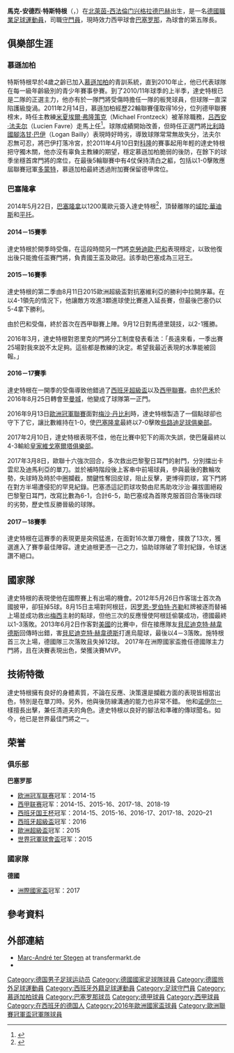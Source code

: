 {{BLPsources|date=2021年8月}}
{{refimprove|date=2021年5月}}
{{noteta|G1=足球|G2=德甲|G3=西甲|G4=fcbarcelona
|T=zh-hans:马克-安德烈·特尔施特根; zh-hk:馬克-安德烈·達史特根;zh-tw:馬克-安德烈·特斯特根
|1=zh-hans:特尔施特根; zh-hk:達史特根;zh-tw:特斯特根
}}
{{Infobox football biography
|         playername = 馬克-安德烈·特斯特根<br />''Marc-André ter Stegen''
|              image = Real Valladolid - FC Barcelona, 2018-08-25 (79) (cropped).jpg
|         image_size = 250
|           fullname = Marc-André ter Stegen
|             height = {{height|m=1.87}}
|        dateofbirth = {{birth date and age|1992|4|30|df=yes}}
|        cityofbirth = [[门兴格拉德巴赫|门兴格拉德巴赫]]
|     countryofbirth = {{GER}}
|        currentclub = [[巴塞罗那足球俱乐部|巴塞罗那]]
|         clubnumber = 1
|           position = [[守門員|守門員]]
| youthyears1 = 1996–2010 | youthclubs1 = [[门兴格拉德巴赫足球俱乐部|门兴格拉德巴赫]]
| years1 = 2009–2011 | clubs1 = [[门兴格拉德巴赫足球俱乐部|门兴格拉德巴赫二隊]] | caps1 = 18  | goals1 = 0
| years2 = 2009–2014 | clubs2 = [[门兴格拉德巴赫足球俱乐部|门兴格拉德巴赫]]     | caps2 = 108 | goals2 = 0
| years3 = 2014– | clubs3 = [[巴塞罗那足球俱乐部|巴塞罗那]]                 | caps3 = 210  | goals3 = 0<!--只計聯賽-->
| nationalteam1 = [[德國16歲以下國家足球隊|德國U-16]] | nationalyears1 = 2007–2008 | nationalcaps1 = 7  | nationalgoals1 = 0
| nationalteam2 = [[德國17歲以下國家足球隊|德國U-17]] | nationalyears2 = 2008–2009 | nationalcaps2 = 16 | nationalgoals2 = 0
| nationalteam3 = [[德國18歲以下國家足球隊|德國U-18]] | nationalyears3 = 2009–2010 | nationalcaps3 = 8  | nationalgoals3 = 0
| nationalteam4 = [[德國19歲以下國家足球隊|德國U-19]] | nationalyears4 = 2010–2011 | nationalcaps4 = 5  | nationalgoals4 = 0
| nationalteam5 = [[德國21歲以下國家足球隊|德國U-21]] | nationalyears5 = 2012–2015 | nationalcaps5 = 13 | nationalgoals5 = 0
| nationalteam6 = [[德國國家足球隊|德國]]             | nationalyears6 = 2012–     | nationalcaps6 = 27 | nationalgoals6 = 0
|           pcupdate = 2021年11月6日 
|           ntupdate = 2021年11月14日
}}
'''馬克-安德烈·特斯特根'''（{{lang-de|Marc-André ter Stegen}}，{{bd|1992年|4月30日|catidx=Ter Stegen, Marc-Andre}}）在[[北莱茵-威斯特法伦|北萊茵-西法倫]][[门兴格拉德巴赫|门兴格拉德巴赫]]出生，是一名[[德國|德國]][[職業|職業]][[足球|足球]][[運動員|運動員]]，司職[[守門員|守門員]]，現時效力西甲球會[[巴塞罗那足球俱乐部|巴塞罗那]]，為球會的第五隊長。

== 俱樂部生涯 ==
=== 慕遜加柏 ===
特斯特根早於4歲之齡已加入[[门兴格拉德巴赫足球俱乐部|慕遜加柏]]的青訓系統，直到2010年止，他已代表球隊在每一級年齡級別的青少年賽事參賽。到了2010/11年球季的上半季，達史特根已是二隊的正選主力，他亦有於一隊門將受傷時擔任一隊的板凳球員，但球隊一直深陷護級旋渦。2011年2月14日，慕遜加柏經歷22輪聯賽僅取得16分，位列德甲聯賽榜末，時任主教練[[米夏埃爾·弗隆策克|米夏埃爾·弗隆策克]]（Michael Frontzeck）被革除職務，[[吕西安·法夫尔|吕西安·法夫尔]]（Lucien Favre）走馬上任<ref>{{cite news |language=zh-hans |url=http://www.dfo.cn/dfo/show.asp?id=11103 |title=瑞士人法夫尔重出江湖 拯救德甲副班长 |publisher=德国足球在线 |date=2011-02-15 |accessdate=2012-01-24 |deadurl=yes |archiveurl=https://web.archive.org/web/20110222083453/http://www.dfo.cn/dfo/show.asp?id=11103 |archivedate=2011-02-22 }}</ref>。球隊成績開始改善，但時任正選門將[[比利時國家足球隊|比利時國腳]][[洛甘·巴伊|洛甘·巴伊]]（Logan Bailly）表現時好時劣，導致球隊常常無故失分，法夫尔忍無可忍，將巴伊打落冷宮，於2011年4月10日對[[科隆足球俱乐部|科隆]]的賽事起用年輕的達史特根把守獨木關，他亦沒有辜負主教練的期望，穩定慕遜加柏脆弱的後防，在餘下的球季坐穩首席門將的席位，在最後5輪聯賽中有4仗保持清白之軀，包括以1-0擊敗應屆聯賽冠軍[[多特蒙德足球俱樂部|多蒙特]]，慕遜加柏最終透過附加賽保留德甲席位。

=== 巴塞隆拿 ===
2014年5月22日，[[巴塞罗那足球俱乐部|巴塞隆拿]]以1200萬歐元簽入達史特根<ref>{{Cite news |url=http://www.fcbarcelona.es/futbol/primer-equipo/detalle/noticia/llega-ter-stegen-y-se-va-pinto |title=Llega Ter Stegen y se va Pinto |date=19 May 2014 |access-date=19 May 2014 |publisher=FC Barcelona |language=es |trans-title=Ter Stegen arrives and Pinto leaves}}</ref>，頂替離隊的[[域陀·華迪斯|域陀·華迪斯]]和[[何塞·曼努埃尔·平托|平托]]。

==== 2014－15賽季 ====
達史特根於開季時受傷，在這段時間另一門將[[克勞迪歐·布拉沃|克勞迪歐·巴和]]表現穩定，以致他復出後只能擔任盃賽門將，負責國王盃及歐冠。該季助巴塞成為三冠王。

==== 2015－16賽季 ====
達史特根的第二季由8月11日2015歐洲超級盃對抗塞維利亞的勝利中拉開序幕。在以4-1領先的情況下，他讓敵方攻進3顆進球使比賽進入延長賽，但最後巴塞仍以5-4拿下勝利。

由於巴和受傷，終於首次在西甲聯賽上陣。9月12日對馬德里競技，以2-1獲勝。

2016年3月，達史特根對恩里克的門將分工制度發表看法：「長遠來看，一季出賽25場對我來說不太足夠。這些都是教練的決定。希望我最近表現的水準能被回報。」

==== 2016－17賽季 ====
{{Unreferenced section|date=2021-05-14}}
達史特根在一開季的受傷導致他錯過了[[西班牙超級盃|西班牙超級盃]]以及[[西班牙甲組足球聯賽|西甲聯賽]]。由於[[哥迪奧·巴禾|巴禾]]於2016年8月25日轉會至[[曼彻斯特城足球俱乐部|曼城]]，他變成了球隊第一正門。

2016年9月13日[[歐洲冠軍聯賽|歐洲冠軍聯賽]]面對[[穆萨·德姆贝勒_(法国足球运动员)|梅沙·丹比利]]時，達史特根製造了一個點球卻也守下了它，讓比數維持在1-0，使[[巴塞罗那足球俱乐部|巴塞隆拿]]最終以7-0擊敗[[塞爾提克足球俱樂部|些路迪足球俱樂部]]。

2017年2月10日，達史特根表現不佳，他在比賽中犯下的兩次失誤，使巴薩最終以4-3輸給[[皇家維戈塞爾塔俱樂部|皇家維戈塞爾塔俱樂部]]。

2017年3月8日，歐聯十六強次回合，多次救出巴黎聖日耳門的射門，分別擋出卡雲尼及迪馬利亞的單刀。並於補時階段後上客串中前場球員，參與最後的數輪攻勢，失球時及時於中圈攔截，關鍵性奪回皮球，阻止反擊，更博得罰球，寫下門將在對方半場遭侵犯的罕見紀錄。巴塞憑這記罰球攻勢由尼馬助攻沙治·羅拔圖絕殺巴黎聖日耳門，改寫比數為6-1，合計6-5，助巴塞成為首隊克服首回合落後四球的劣勢，歷史性反勝晉級的球隊。

==== 2017－18賽季 ====
達史特根在這賽季的表現更是突飛猛進，在面對16次單刀機會，撲救了13次，獲選進入了賽季最佳陣容。達史迪根更憑一己之力，協助球隊破了零封紀錄，令球迷讚不絕口。

== 國家隊 ==
{{Unreferenced section|date=2021-05-14}}
達史特根的表現使他在國際賽上有出場的機會。2012年5月26日作客瑞士首次為國披甲，卻狂掉5球。8月15日主場對阿根廷，因[[罗恩-罗伯特·齐勒|罗恩-罗伯特·齐勒]]紅牌被逐而替補上場並成功救出[[梅西|梅西]]主射的點球，但他三次的反應慢使阿根廷偷襲成功，德國最終以1-3落敗。2013年6月2日作客對[[美國|美國]]的比賽中，但在接應隊友[[貝尼迪克特·赫韋德斯|貝尼迪克特·赫韋德斯]]回傳時出錯，害[[貝尼迪克特·赫韋德斯|貝尼迪克特·赫韋德斯]]打進烏龍球，最後以4－3落敗。施特根首三次上場，德國隊三次落敗且失掉12球。
2017年在洲際國家盃擔任德國隊主力門將，且在決賽表現出色，榮獲決賽MVP。

== 技術特徵 ==
達史特根擁有良好的身體素質，不論在反應、決策還是攔截方面的表現皆相當出色，特別是在單刀時。另外，他與後防線溝通的能力也非常不錯。 他和[[诺伊尔|诺伊尔]]ㄧ樣擅長出擊，兼任清道夫的角色。達史特根以良好的腳法和準確的傳球聞名。如今，他已是世界最佳門將之一。{{cn|date=May 2021}}

== 荣誉 ==
=== 俱乐部 ===
'''巴塞罗那'''
* [[欧洲冠军联赛|欧洲冠军联赛]]冠军：2014-15
* [[西班牙足球甲级联赛|西甲联赛]]冠军：2014-15、2015-16、2017-18、2018-19
* [[西班牙国王杯|西班牙国王杯]]冠军：2014-15、2015-16、2016-17、2017-18、2020–21
* [[西班牙超級盃|西班牙超級盃]]冠军：2016
* [[歐洲超級盃|歐洲超級盃]]冠军：2015
* [[世界冠軍球會盃|世界冠軍球會盃]]冠军：2015

=== 國家隊 ===
'''德國'''
* [[洲際國家盃|洲際國家盃]]冠军：2017

== 參考資料 ==
{{Reflist}}

== 外部連結 ==
* [http://www.transfermarkt.de/de/marc-andre-ter-stegen/profil/spieler_74857.html Marc-André ter Stegen] {{Wayback|url=http://www.transfermarkt.de/de/marc-andre-ter-stegen/profil/spieler_74857.html |date=20120201221006 }} at transfermarkt.de {{De icon}}
* {{Fussballdaten|terstegenmarcandre|Marc-André ter Stegen}}

{{巴塞隆拿足球俱樂部球員名單}}
{{2016年欧洲足球锦标赛德国参赛名单}}
{{2017年洲際國家盃德國參賽名單}}
{{2018年世界盃足球賽德國參賽名單}}
{{Navboxes colour
|bg = gold
|fg = navy
|title = 个人奖项
|list =
{{弗里茨·瓦尔特奖U17}}
{{弗里茨·瓦尔特奖U19}}
}}

{{DEFAULTSORT:Ter Stegen, Marc-Andre}}
[[Category:德国男子足球运动员|Category:德国男子足球运动员]]
[[Category:德國國家足球隊球員|Category:德國國家足球隊球員]]
[[Category:德國旅外足球運動員|Category:德國旅外足球運動員]]
[[Category:西班牙外籍足球運動員|Category:西班牙外籍足球運動員]]
[[Category:足球守門員|Category:足球守門員]]
[[Category:慕遜加柏球員|Category:慕遜加柏球員]]
[[Category:巴塞罗那球员|Category:巴塞罗那球员]]
[[Category:德甲球員|Category:德甲球員]]
[[Category:西甲球員|Category:西甲球員]]
[[Category:在西班牙的德国人|Category:在西班牙的德国人]]
[[Category:2016年歐洲國家盃球員|Category:2016年歐洲國家盃球員]]
[[Category:歐洲聯賽冠軍盃冠軍隊球員|Category:歐洲聯賽冠軍盃冠軍隊球員]]